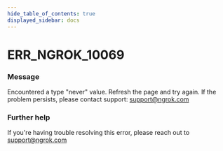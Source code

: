 ```yaml
---
hide_table_of_contents: true
displayed_sidebar: docs
---
```



# ERR_NGROK_10069

### Message

Encountered a type "never" value. Refresh the page and try again. If the problem persists, please contact support: support@ngrok.com

<ErrorDetails error="err_ngrok_10069" />

### Further help

If you're having trouble resolving this error, please reach out to [support@ngrok.com](mailto:support@ngrok.com?subject=Help%20with%20ERR_NGROK_10069)
